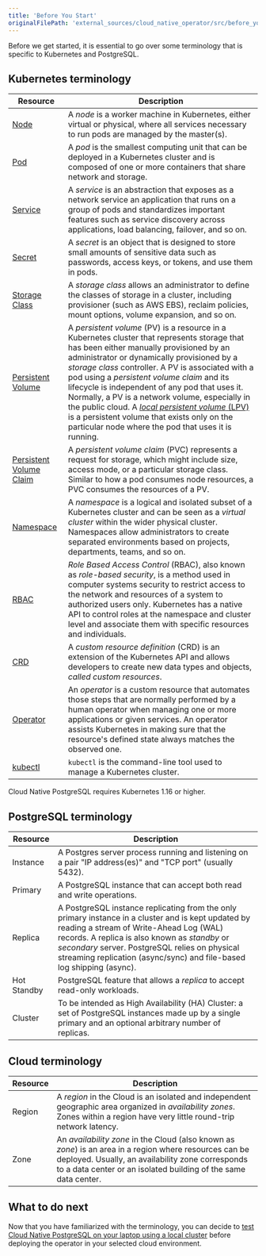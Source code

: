 ```yaml
---
title: 'Before You Start'
originalFilePath: 'external_sources/cloud_native_operator/src/before_you_start.md'
---
```



Before we get started, it is essential to go over some terminology that is
specific to Kubernetes and PostgreSQL.

## Kubernetes terminology

| Resource                                                                                                          | Description                                                                                                                                                                                                                                                                                                                                                                                                                                                                                                                                                                                                         |
|-------------------------------------------------------------------------------------------------------------------|---------------------------------------------------------------------------------------------------------------------------------------------------------------------------------------------------------------------------------------------------------------------------------------------------------------------------------------------------------------------------------------------------------------------------------------------------------------------------------------------------------------------------------------------------------------------------------------------------------------------|
| [Node](https://kubernetes.io/docs/concepts/architecture/nodes/)                                                   | A *node* is a worker machine in Kubernetes, either virtual or physical, where all services necessary to run pods are managed by the master(s).                                                                                                                                                                                                                                                                                                                                                                                                                                                                      |
| [Pod](https://kubernetes.io/docs/concepts/workloads/pods/pod/)                                                    | A *pod* is the smallest computing unit that can be deployed in a Kubernetes cluster and is composed of one or more containers that share network and storage.                                                                                                                                                                                                                                                                                                                                                                                                                                                      |
| [Service](https://kubernetes.io/docs/concepts/services-networking/service/)                                       | A *service* is an abstraction that exposes as a network service an application that runs on a group of pods and standardizes important features such as service discovery across applications, load balancing, failover, and so on.                                                                                                                                                                                                                                                                                                                                                                                |
| [Secret](https://kubernetes.io/docs/concepts/configuration/secret/)                                               | A *secret* is an object that is designed to store small amounts of sensitive data such as passwords, access keys, or tokens, and use them in pods.                                                                                                                                                                                                                                                                                                                                                                                                                                                                   |
| [Storage Class](https://kubernetes.io/docs/concepts/storage/storage-classes/)                                     | A *storage class* allows an administrator to define the classes of storage in a cluster, including provisioner (such as AWS EBS), reclaim policies, mount options, volume expansion, and so on.                                                                                                                                                                                                                                                                                                                                                                                                                     |
| [Persistent Volume](https://kubernetes.io/docs/concepts/storage/persistent-volumes/)                              | A *persistent volume* (PV) is a resource in a Kubernetes cluster that represents storage that has been either manually provisioned by an administrator or dynamically provisioned by a *storage class* controller. A PV is associated with a pod using a *persistent volume claim* and its lifecycle is independent of any pod that uses it. Normally, a PV is a network volume, especially in the public cloud. A [*local persistent volume* (LPV)](https://kubernetes.io/docs/concepts/storage/volumes/#local) is a persistent volume that exists only on the particular node where the pod that uses it is running. |
| [Persistent Volume Claim](https://kubernetes.io/docs/concepts/storage/persistent-volumes/#persistentvolumeclaims) | A *persistent volume claim* (PVC) represents a request for storage, which might include size, access mode, or a particular storage class. Similar to how a pod consumes node resources, a PVC consumes the resources of a PV.                                                                                                                                                                                                                                                                                                                                                                                          |
| [Namespace](https://kubernetes.io/docs/concepts/overview/working-with-objects/namespaces/)                        | A *namespace* is a logical and isolated subset of a Kubernetes cluster and can be seen as a *virtual cluster* within the wider physical cluster. Namespaces allow administrators to create separated environments based on projects, departments, teams, and so on.                                                                                                                                                                                                                                                                                                                                                 |
| [RBAC](https://kubernetes.io/docs/reference/access-authn-authz/rbac/)                                             | *Role Based Access Control* (RBAC), also known as *role-based security*, is a method used in computer systems security to restrict access to the network and resources of a system to authorized users only. Kubernetes has a native API to control roles at the namespace and cluster level and associate them with specific resources and individuals.                                                                                                                                                                                                                                                                  |
| [CRD](https://kubernetes.io/docs/concepts/extend-kubernetes/api-extension/custom-resources/)                      | A *custom resource definition* (CRD) is an extension of the Kubernetes API and allows developers to create new data types and objects, *called custom resources*.                                                                                                                                                                                                                                                                                                                                                                                                                                                   |
| [Operator](https://kubernetes.io/docs/concepts/extend-kubernetes/operator/)                                       | An *operator* is a custom resource that automates those steps that are normally performed by a human operator when managing one or more applications or given services. An operator assists Kubernetes in making sure that the resource's defined state always matches the observed one.                                                                                                                                                                                                                                                                                                                       |
| [kubectl](https://kubernetes.io/docs/reference/kubectl/overview/)                                                 | `kubectl` is the command-line tool used to manage a Kubernetes cluster.                                                                                                                                                                                                                                                                                                                                                                                                                                                                                                                                             |

Cloud Native PostgreSQL requires Kubernetes 1.16 or higher.

## PostgreSQL terminology

| Resource  | Description |
|-------------------------------------------------------------------------------------------------------------------|---------------------------------------------------------------------------------------------------------------------------------------------------------------------------------------------------------------------------------------------------------------------------------------------------------------------------------------------------------------------------------------------------------------------------------------------------------------------------------------------------------------------------------------------------------------------------------------------------------------------|
| Instance | A Postgres server process running and listening on a pair "IP address(es)" and "TCP port" (usually 5432). |
| Primary | A PostgreSQL instance that can accept both read and write operations. |
| Replica | A PostgreSQL instance replicating from the only primary instance in a cluster and is kept updated by reading a stream of Write-Ahead Log (WAL) records. A replica is also known as *standby* or *secondary* server. PostgreSQL relies on physical streaming replication (async/sync) and file-based log shipping (async). |
| Hot Standby | PostgreSQL feature that allows a *replica* to accept read-only workloads. |
| Cluster | To be intended as High Availability (HA) Cluster: a set of PostgreSQL instances made up by a single primary and an optional arbitrary number of replicas. |

## Cloud terminology

| Resource  | Description |
|-------------------------------------------------------------------------------------------------------------------|---------------------------------------------------------------------------------------------------------------------------------------------------------------------------------------------------------------------------------------------------------------------------------------------------------------------------------------------------------------------------------------------------------------------------------------------------------------------------------------------------------------------------------------------------------------------------------------------------------------------|
| Region | A *region* in the Cloud is an isolated and independent geographic area organized in *availability zones*. Zones within a region have very little round-trip network latency. |
| Zone | An *availability zone* in the Cloud (also known as *zone*) is an area in a region where resources can be deployed. Usually, an availability zone corresponds to a data center or an isolated building of the same data center. |

## What to do next

Now that you have familiarized with the terminology, you can decide to
[test Cloud Native PostgreSQL on your laptop using a local cluster](quickstart.md) before deploying the operator in your selected cloud environment.
